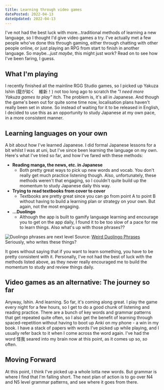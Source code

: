 ```yaml
---
title: Learning through video games
datePosted: 2022-04-13
dateUpdated: 2022-04-13
---
```


I've not had the best luck with more...traditional methods of learning a new language, so I thought I'd give video games a try. I've actually met a few people who've done this through gaming, either through chatting with other people online, or just playing an RPG from start to finish in another language. So maybe..._just maybe_, this might just work? Read on to see how I've been faring, I guess.

## What I'm playing

I recently finished all the mainline RGG Studio games, so I picked up Yakuza Ishin (龍が如く　維新！) not too long ago to scratch the _"I need more Yakuza games to play"_ itch. The problem is, it's all in Japanese. And though the game's been out for quite some time now, localisation plans haven't really been set in stone. So instead of waiting for it to be released in English, I decided to use this as an opportunity to study Japanese at my own pace, in a more consistent manner.

## Learning languages on your own

A bit about how I've learned Japanese. I did formal Japanese lessons for a bit whilst I was at uni, but I've since been learning the language on my own. Here's what I've tried so far, and how I've fared with these methods:

- **Reading manga, the news, etc. in Japanese**
  - Both pretty great ways to pick up new words and vocab. You don't really get much practice listening though. Also, unfortunately, these methods weren't that engaging, so I couldn't quite build up the momentum to study Japanese daily this way.
- **Trying to read textbooks from cover to cover**
  - Textbooks are pretty great since you can go from point A to point B without having to build a learning plan or strategy on your own. But again, not the most engaging.
- **...Duolingo**
  - Although the app is built to gamify language learning and encourage you to get on the app daily, I found it to be too slow of a pace for me to learn things. Also what's up with those phrases??

![Duolingo phrases are next level](../../images/languages-img/duolingo.jpeg)
Source: [Weird Duolingo Phrases](https://wtfduolingo.tumblr.com/)
Seriously, who writes these things?

It goes without saying that if you want to learn something, you have to be pretty consistent with it. Personally, I've not had the best of luck with the methods listed above, as they never really encouraged me to build the momentum to study and review things daily.

## Video games as an alternative: The journey so far

Anyway, Ishin. And learning. So far, it's coming along great. I play the game every night for a few hours, so I get to do a good chunk of listening and reading practice. There are a bunch of key words and grammar patterns that get repeated quite often, so I also get the benefit of learning through spaced-repetition without having to boot up Anki on my phone - a win in my book. I have a stack of papers with words I've picked up while playing, and I usually refer back to it when I come across the word again. I've had the word 怪我 seared into my brain now at this point, as it comes up so, _so_ often.

## Moving Forward

At this point, I think I've picked up a whole lotta new words. But grammar is where I find that I'm falling short. The next plan of action is to go over N4 and N5 level grammar patterns, and see where it goes from there.
